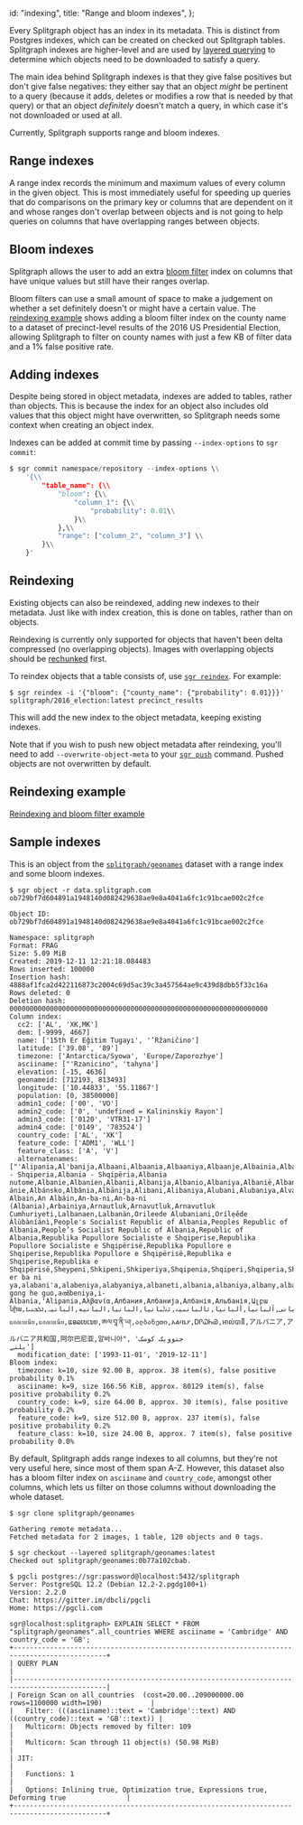   id: "indexing",
  title: "Range and bloom indexes",
};

Every Splitgraph object has an index in its metadata. This is distinct from Postgres indexes,
which can be created on checked out Splitgraph tables. Splitgraph indexes are higher-level and are
used by [layered querying](layered_querying) to determine which objects need to
be downloaded to satisfy a query.

The main idea behind Splitgraph indexes is that they give false positives but don't give false negatives:
they either say that an object _might_ be pertinent to a query (because it adds, deletes or modifies a row that
is needed by that query) or that an object _definitely_ doesn't match a query, in which case
it's not downloaded or used at all.

Currently, Splitgraph supports range and bloom indexes.

## Range indexes

A range index records the minimum and maximum values of every column in the given object. This is
most immediately useful for speeding up queries that do comparisons on the primary key or columns
that are dependent on it and whose ranges don't overlap between objects and is not going to help
queries on columns that have overlapping ranges between objects.

## Bloom indexes

Splitgraph allows the user to add an extra [bloom filter](https://en.wikipedia.org/wiki/Bloom_filter)
index on columns that have unique values but still have their ranges overlap.

Bloom filters can use a small amount of space to make a judgement on whether a set definitely
doesn't or might have a certain value. The [reindexing example](#reindexing-example) shows adding a bloom filter index on the
county name to a dataset of precinct-level results of the 2016 US Presidential Election, allowing Splitgraph
to filter on county names with just a few KB of filter data and a 1% false positive rate.

## Adding indexes

Despite being stored in object metadata, indexes are added to tables, rather than objects. This is
because the index for an object also includes old values that this object might have overwritten,
so Splitgraph needs some context when creating an object index.

Indexes can be added at commit time by passing `--index-options` to `sgr commit`:

```python
$ sgr commit namespace/repository --index-options \\
    '{\\
        "table_name": {\\
            "bloom": {\\
                "column_1": {\\
                    "probability": 0.01\\
                }\\
            },\\
            "range": ["column_2", "column_3"] \\
        }\\
    }'
```

## Reindexing

Existing objects can also be reindexed, adding new indexes to their metadata. Just like with index
creation, this is done on tables, rather than on objects.

Reindexing is currently only supported for objects that haven't been delta compressed (no overlapping objects). Images with overlapping objects should be [rechunked](large_datasets/chunking) first.

To reindex objects that a table consists of, use [`sgr reindex`](../sgr/image-management-creation/reindex). For example:

```shell-session
$ sgr reindex -i '{"bloom": {"county_name": {"probability": 0.01}}}' splitgraph/2016_election:latest precinct_results
```

This will add the new index to the object metadata, keeping existing indexes.

Note that if you wish to push new object metadata after reindexing, you'll need to add
`--overwrite-object-meta` to your [`sgr push`](../sgr/sharing-images/push) command. Pushed objects are not overwritten by default.

## Reindexing example

<cast src="@splitgraph/content/casts/versioned/latest/bloom-filter.cast" />

[Reindexing and bloom filter example](https://github.com/splitgraph/splitgraph/tree/master/examples/bloom-filter)

## Sample indexes

This is an object from the [`splitgraph/geonames`](/splitgraph/geonames) dataset with a range index and some bloom indexes.

```shell-session
$ sgr object -r data.splitgraph.com ob729bf7d604891a1948140d082429638ae9e8a4041a6fc1c91bcae002c2fce

Object ID: ob729bf7d604891a1948140d082429638ae9e8a4041a6fc1c91bcae002c2fce

Namespace: splitgraph
Format: FRAG
Size: 5.09 MiB
Created: 2019-12-11 12:21:18.084483
Rows inserted: 100000
Insertion hash: 4888af1fca2d422116873c2004c69d5ac39c3a457564ae9c439d8dbb5f33c16a
Rows deleted: 0
Deletion hash: 0000000000000000000000000000000000000000000000000000000000000000
Column index:
  cc2: ['AL', 'XK,MK']
  dem: [-9999, 4667]
  name: ['15th Er Eğitim Tugayı', '’Ržaničino']
  latitude: ['39.08', '89']
  timezone: ['Antarctica/Syowa', 'Europe/Zaporozhye']
  asciiname: ["'Rzanicino", 'tahyna']
  elevation: [-15, 4636]
  geonameid: [712193, 813493]
  longitude: ['10.44833', '55.11867']
  population: [0, 38500000]
  admin1_code: ['00', 'VO']
  admin2_code: ['0', 'undefined = Kalininskiy Rayon']
  admin3_code: ['0120', 'VTR31-17']
  admin4_code: ['0149', '783524']
  country_code: ['AL', 'XK']
  feature_code: ['ADM1', 'WLL']
  feature_class: ['A', 'V']
  alternatenames: ["'Alipania,Al'banija,Albaani,Albaania,Albaaniya,Albaanje,Albainia,Albani,Albania,Albania - Shqiperia,Albania - Shqipëria,Albania nutome,Albanie,Albanien,Albanii,Albanija,Albanio,Albaniya,Albanië,Albanska,Albansko,Albanujo,Albanya,Albanìa,Albanía,Albanïi,Albenia,Albuanii,Albàinia,Albània,Albánia,Alb
ánie,Albánsko,Albânia,Albānija,Alibani,Alibaniya,Alubani,Alubaniya,Alvania,An Albain,An Albáin,An-ba-ni,An-ba-ni (Albania),Arbainiya,Arnautluk,Arnavutluk,Arnavutluk Cumhuriyeti,Lalbanaen,Lalbanän,Orileede Alubaniani,Orílẹ́ède Àlùbàníánì,People's Socialist Republic of Albania,Peoples Republic of Albania,People’s Socialist Republic of Albania,Republic of Albania,Republika Popullore Socialiste e Shqiperise,Republika Popullore Socialiste e Shqipërisë,Republika Popullore e Shqiperise,Republika Popullore e Shqipërisë,Republika e Shqiperise,Republika e Shqipërisë,Sheypeni,Shkipeni,Shkiperiya,Shqipenia,Shqiperi,Shqiperia,Shqipni,Shqipnia,Shqipnie,Shqipnija,Shqipnië,Shqipri,Shqipria,Shqiprija,Shqipëri,Shqipëria,Shqypeni,Shqypni,Shqypëni,a er ba ni ya,alabani'a,alabeniya,alabyaniya,albaneti,albania,albaniya,albany,albanya,albanyh,albeniya,alpeniya,arubania,arubania gong he guo,aൽbeniya,i-Albania,ʻAlipania,Αλβανία,Албания,Албанија,Албанія,Альбанія,Ալբա
նիա,אלבניה,آلبانی,آلبانیا,ألبانيا,ئالبانىيە,ئەڵبانیا,البانیا,البانیه,البانیہ,ܐܠܒܢܝܐ,अल्बानिया,अल्बेनिया,আলবেনিয়া,আলব্যানিয়া,আলব্যানিয়া,અલ્બેનિયા,ଆଲବାନିଆ,அல்பேனியா,అల్బేనియా,ಅಲ್ಬೇನಿಯಾ,അൽബേനിയ,ඇල්බේනියාව,ประเทศแอลเบเนีย,แอลเบเนีย,ແອລເບເນຍ,ཨལ་བཱ་ནི་ཡ།,ალბანეთი,አልባኒያ,ᎠᎵᏇᏂᏯ,អាល់បានី,アルバニア,アルバニア共和国,阿尔巴尼亚,알바니아", 'جنوویک کوسک
یلنے']
  modification_date: ['1993-11-01', '2019-12-11']
Bloom index:
  timezone: k=10, size 92.00 B, approx. 38 item(s), false positive probability 0.1%
  asciiname: k=9, size 166.56 KiB, approx. 80129 item(s), false positive probability 0.2%
  country_code: k=9, size 64.00 B, approx. 30 item(s), false positive probability 0.2%
  feature_code: k=9, size 512.00 B, approx. 237 item(s), false positive probability 0.2%
  feature_class: k=10, size 24.00 B, approx. 7 item(s), false positive probability 0.0%
```

By default, Splitgraph adds range indexes to all columns, but they're not very useful here, since most of them
span A-Z. However, this dataset also has a bloom filter index on `asciiname` and `country_code`, amongst
other columns, which lets us filter on those columns without downloading the whole dataset.

```shell-session
$ sgr clone splitgraph/geonames

Gathering remote metadata...
Fetched metadata for 2 images, 1 table, 120 objects and 0 tags.

$ sgr checkout --layered splitgraph/geonames:latest
Checked out splitgraph/geonames:0b77a102cbab.

$ pgcli postgres://sgr:password@localhost:5432/splitgraph
Server: PostgreSQL 12.2 (Debian 12.2-2.pgdg100+1)
Version: 2.2.0
Chat: https://gitter.im/dbcli/pgcli
Home: https://pgcli.com

sgr@localhost:splitgraph> EXPLAIN SELECT * FROM "splitgraph/geonames".all_countries WHERE asciiname = 'Cambridge' AND country_code = 'GB';
+---------------------------------------------------------------------------------------------+
| QUERY PLAN                                                                                  |
|---------------------------------------------------------------------------------------------|
| Foreign Scan on all_countries  (cost=20.00..209000000.00 rows=1100000 width=190)            |
|   Filter: (((asciiname)::text = 'Cambridge'::text) AND ((country_code)::text = 'GB'::text)) |
|   Multicorn: Objects removed by filter: 109                                                 |
|   Multicorn: Scan through 11 object(s) (50.98 MiB)                                          |
| JIT:                                                                                        |
|   Functions: 1                                                                              |
|   Options: Inlining true, Optimization true, Expressions true, Deforming true               |
+---------------------------------------------------------------------------------------------+
```
